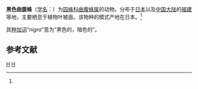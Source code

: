 {{Speciesbox
| genus = Cyrtarchne
| species = nigra
| authority = Yaginuma, 1960<ref name='id13642'>{{cite web| url =http://www.bioinfo.cn/db05/BjdwSpecies.php?action=view&id=13642| title =黑色曲腹蛛| work =《中国动物物种编目数据库》| publisher =中国科学院微生物研究所| author =中国科学院动物研究所| accessdate =2009-04-28| deadurl =yes| archiveurl =https://web.archive.org/web/20160305010110/http://www.bioinfo.cn/db05/BjdwSpecies.php?action=view&id=13642| archivedate =2016-03-05}}</ref>
}}

'''黑色曲腹蛛'''（[[学名|学名]]：{{lang|la|''Cyrtarchne nigra''}}）为[[园蛛科|园蛛科]][[曲腹蛛属|曲腹蛛属]]的动物。分布于[[日本|日本]]以及[[中国大陆|中国大陆]]的[[福建|福建]]等地，主要栖息于植物叶被面。该物种的模式产地在日本。<ref name='id13642'/>

其[[种加词|种加词]]“''nigra''”意为“黑色的，暗色的”。

== 参考文献 ==
{{reflist}}

{{Taxonbar}}

[[Category:曲腹蛛属|H]]
[[Category:1960年描述的动物|H]]


{{蜘蛛小作品}}
